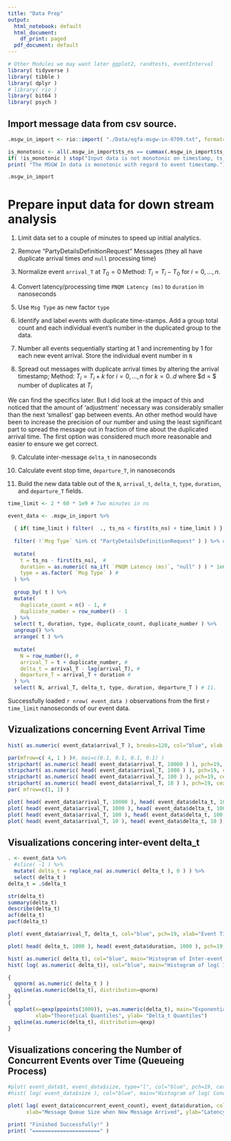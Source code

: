 ```yaml
---
title: "Data Prep"
output:
  html_notebook: default
  html_document:
    df_print: paged
  pdf_document: default
---
```


```r
# Other Modules we may want later ggplot2, randtests, eventInterval
library( tidyverse )
library( tibble )
library( dplyr )
# library( rio )
library( bit64 )
library( psych )
```

## Import message data from csv source.

```r
.msgw_in_import <- rio::import( "./Data/eqfa-msgw-in-0709.txt", format="csv" )
```

```r
is_monotonic <- all(.msgw_in_import$ts_ns == cummax(.msgw_in_import$ts_ns) )
if( !is_monotonic ) stop("Input data is not monotonic on timestamp, ts_ns." )
print( "The MSGW In data is monotonic with regard to event timestamp.")
```

```r
.msgw_in_import
```

# Prepare input data for down stream analysis

1. Limit data set to a couple of minutes to speed up initial analytics.

2. Remove "PartyDetailsDefinitionRequest" Messages (they all have duplicate arrival times _and_ `null` processing time)

3. Normalize event `arrival_T` at $T_0 = 0$ Method: $T_i = T_i - T_0 \mbox{ for } i=0,...,n$.

4. Convert latency/processing time `PNQM Latency (ms)` to `duration` in nanoseconds

5. Use `Msg Type` as new factor `type`

6. Identify and label events with duplicate time-stamps.  Add a group total count and each individual event's number in the duplicated group to the data.

7. Number all events sequentially starting at 1 and incrementing by 1 for each new event arrival.  Store the individual event number in `N`

8. Spread out messages with duplicate arrival times by altering the arrival timestamp; Method: $T_i = T_i + k \mbox{ for } i = 0,...,n \mbox{ for } k=0..d$ where $d = $ number of duplicates at $T_i$ 

We can find the specifics later.  But I did look at the impact of this and
noticed that the amount of 'adjustment' necessary was considerably smaller
than the next 'smallest' gap between events.  An other method would have 
been to increase the precision of our number and using the least significant 
part to spread the message out in fraction of time about the duplicated 
arrival time.  The first option was considered much more reasonable and
easier to ensure we get correct.
    
9. Calculate inter-message `delta_t` in nanoseconds

10. Calculate event stop time, `departure_T`, in nanoseconds

11. Build the new data table out of the `N`, `arrival_t`, `delta_t`, `type`, `duration`, and `departure_T` fields.


```r
time_limit <- 2 * 60 * 1e9 # Two minutes in ns

event_data <- .msgw_in_import %>%
 
  { if( time_limit ) filter(  ., ts_ns < first(ts_ns) + time_limit ) } %>% #  1.
  
  filter( !`Msg Type` %in% c( "PartyDetailsDefinitionRequest" ) ) %>% #       2.
  
  mutate(
    t = ts_ns - first(ts_ns),  #                                              3.
    duration = as.numeric( na_if( `PNQM Latency (ms)`, "null" ) ) * 1e6, #    4.
    type = as.factor( `Msg Type` ) #                                          5.
  ) %>%
  
  group_by( t ) %>%
  mutate(
    duplicate_count = n() - 1, #                                              6.
    duplicate_number = row_number() - 1
  ) %>%
  select( t, duration, type, duplicate_count, duplicate_number ) %>%
  ungroup() %>%
  arrange( t ) %>%
  
  mutate(
    N = row_number(), #                                                       7.
    arrival_T = t + duplicate_number, #                                       8.
    delta_t = arrival_T - lag(arrival_T), #                                   9.
    departure_T = arrival_T + duration #                                     10.
  ) %>%
  select( N, arrival_T, delta_t, type, duration, departure_T ) # 11.
```

Successfully loaded `r nrow( event_data )` observations from the first `r time_limit` nanoseconds of our event data.


## Vizualizations concerning Event Arrival Time 
```r
hist( as.numeric( event_data$arrival_T ), breaks=120, col="blue", xlab = "Event Time in ns over the first two minutes of data.", main="Histogram of Event Freq per Sec" )

par(mfrow=c( 4, 1 ) )#, mai=c(0.1, 0.1, 0.1, 0.1) )
stripchart( as.numeric( head( event_data$arrival_T, 10000 ) ), pch=19, cex=0.5, col="blue", xlab="Event Time in ns", main="1-D Stripchart of Event Time; first 10000 observations." )
stripchart( as.numeric( head( event_data$arrival_T, 1000 ) ), pch=19, cex=0.5, col="blue", xlab="Event Time in ns", main="1-D Stripchart of Event Time; first 1000 observations." )
stripchart( as.numeric( head( event_data$arrival_T, 100 ) ), pch=19, cex=0.5, col="blue", xlab="Event Time in ns", main="1-D Stripchart of Event Time; first 100 observations." )
stripchart( as.numeric( head( event_data$arrival_T, 10 ) ), pch=19, cex=0.5, col="blue", xlab="Event Time in ns", main="1-D Stripchart of Event Time; first 10 observations." )
par( mfrow=c(1, 1) )

plot( head( event_data$arrival_T, 10000 ), head( event_data$delta_t, 10000 ), col="blue", pch=19, xlab="Event Time in ns", ylab="Inter-Event Delta_t in ns", main="Inter-Event Delta_t against Event Time" )
plot( head( event_data$arrival_T, 1000 ), head( event_data$delta_t, 1000 ), col="blue", pch=19, xlab="Event Time in ns", ylab="Inter-Event Delta_t in ns", main="Inter-Event Delta_t against Event Time" )
plot( head( event_data$arrival_T, 100 ), head( event_data$delta_t, 100 ), col="blue", pch=19, xlab="Event Time in ns", ylab="Inter-Event Delta_t in ns", main="Inter-Event Delta_t against Event Time" )
plot( head( event_data$arrival_T, 10 ), head( event_data$delta_t, 10 ), col="blue", pch=19, xlab="Event Time in ns", ylab="Inter-Event Delta_t in ns", main="Inter-Event Delta_t against Event Time" )
```

## Visualizations concering inter-event delta_t
```r
. <- event_data %>%
  #slice( -1 ) %>%
  mutate( delta_t = replace_na( as.numeric( delta_t ), 0 ) ) %>%
  select( delta_t )
delta_t = .$delta_t

str(delta_t)
summary(delta_t)
describe(delta_t) 
acf(delta_t)
pacf(delta_t)

plot( event_data$arrival_T, delta_t, col="blue", pch=19, xlab="Event Time in ns", ylab="Inter-Event Delta_t in ns", main="Inter-Event Delta_t against Event Time" )

plot( head( delta_t, 1000 ), head( event_data$duration, 1000 ), pch=19, col="blue", xlab="Inter-Event Delta_t", ylab="Duration of Event in ns", main="Event Duration against Inter-Event Delta_t" )

hist( as.numeric( delta_t), col="blue", main="Histogram of Inter-event Delta_t", xlab="Delta_t in Nanoseconds")
hist( log( as.numeric( delta_t)), col="blue", main="Histogram of log( Inter-event Delta_t )", xlab="log(Delta_t) in Nanoseconds")

{
  qqnorm( as.numeric( delta_t ) )
  qqline(as.numeric(delta_t), distribution=qnorm)
}
{
  qqplot(x=qexp(ppoints(1000)), y=as.numeric(delta_t), main="Exponential Q-Q Plot",
         xlab="Theoretical Quantiles", ylab= "Delta_t Quantiles")
  qqline(as.numeric(delta_t), distribution=qexp)
}
```

## Visualizations concering the Number of Concurrent Events over Time (Queueing Process)
```r

  
#plot( event_data$t, event_data$size, type="l", col="blue", pch=19, cex=0.5, main="Concurrent Event Count at Time t.", xlab='Time t in Nanoseconds', ylab="Concurrent event count" )
#hist( log( event_data$size ), col="blue", main="Histogram of log( Concurrent Event Count )", xlab="log( Concurrent Event Count )")
```
```r

plot( lag( event_data$concurrent_event_count), event_data$duration, col="blue", pch=19, cex=0.5, main="Impact of current queue size on new message's eventual latency.",
      xlab="Message Queue Size when New Message Arrived", ylab="Latency Experienced by the New Message")
```


```r
print( "Finished Successfully!" )
print( "======================" )
```
